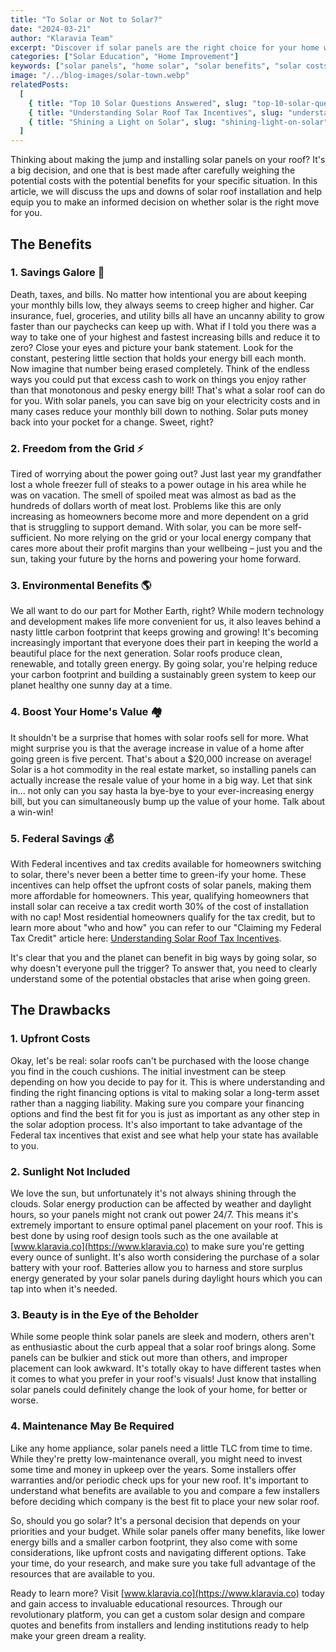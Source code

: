 ```yaml
---
title: "To Solar or Not to Solar?"
date: "2024-03-21"
author: "Klaravia Team"
excerpt: "Discover if solar panels are the right choice for your home with this comprehensive guide to the benefits and drawbacks of solar installation."
categories: ["Solar Education", "Home Improvement"]
keywords: ["solar panels", "home solar", "solar benefits", "solar costs", "renewable energy", "home value"]
image: "/../blog-images/solar-town.webp"
relatedPosts:
  [
    { title: "Top 10 Solar Questions Answered", slug: "top-10-solar-questions-answered", excerpt: "Better understanding solar", image: "/../blog-images/question-in-a-bottle.jpg" },
    { title: "Understanding Solar Roof Tax Incentives", slug: "understanding-solar-roof-tax-incentives", excerpt: "Solar tax incentives", image: "/../blog-images/solar-calc.jpg" },
    { title: "Shining a Light on Solar", slug: "shining-light-on-solar", excerpt: "How Klaravia is Fighting for Homeowners", image: "/../blog-images/door-salesman.webp" },
  ]
---
```


Thinking about making the jump and installing solar panels on your roof? It's a big decision, and one that is best made after carefully weighing the potential costs with the potential benefits for your specific situation. In this article, we will discuss the ups and downs of solar roof installation and help equip you to make an informed decision on whether solar is the right move for you.

## The Benefits

### 1. Savings Galore 🤑

Death, taxes, and bills. No matter how intentional you are about keeping your monthly bills low, they always seems to creep higher and higher. Car insurance, fuel, groceries, and utility bills all have an uncanny ability to grow faster than our paychecks can keep up with. What if I told you there was a way to take one of your highest and fastest increasing bills and reduce it to zero? Close your eyes and picture your bank statement. Look for the constant, pestering little section that holds your energy bill each month. Now imagine that number being erased completely. Think of the endless ways you could put that excess cash to work on things you enjoy rather than that monotonous and pesky energy bill! That's what a solar roof can do for you. With solar panels, you can save big on your electricity costs and in many cases reduce your monthly bill down to nothing. Solar puts money back into your pocket for a change. Sweet, right?

### 2. Freedom from the Grid ⚡

Tired of worrying about the power going out? Just last year my grandfather lost a whole freezer full of steaks to a power outage in his area while he was on vacation. The smell of spoiled meat was almost as bad as the hundreds of dollars worth of meat lost. Problems like this are only increasing as homeowners become more and more dependent on a grid that is struggling to support demand. With solar, you can be more self-sufficient. No more relying on the grid or your local energy company that cares more about their profit margins than your wellbeing – just you and the sun, taking your future by the horns and powering your home forward.

### 3. Environmental Benefits 🌎

We all want to do our part for Mother Earth, right? While modern technology and development makes life more convenient for us, it also leaves behind a nasty little carbon footprint that keeps growing and growing! It's becoming increasingly important that everyone does their part in keeping the world a beautiful place for the next generation. Solar roofs produce clean, renewable, and totally green energy. By going solar, you're helping reduce your carbon footprint and building a sustainably green system to keep our planet healthy one sunny day at a time.

### 4. Boost Your Home's Value 🏘️

It shouldn't be a surprise that homes with solar roofs sell for more. What might surprise you is that the average increase in value of a home after going green is five percent. That's about a $20,000 increase on average! Solar is a hot commodity in the real estate market, so installing panels can actually increase the resale value of your home in a big way. Let that sink in… not only can you say hasta la bye-bye to your ever-increasing energy bill, but you can simultaneously bump up the value of your home. Talk about a win-win!

### 5. Federal Savings 💰

With Federal incentives and tax credits available for homeowners switching to solar, there's never been a better time to green-ify your home. These incentives can help offset the upfront costs of solar panels, making them more affordable for homeowners. This year, qualifying homeowners that install solar can receive a tax credit worth 30% of the cost of installation with no cap! Most residential homeowners qualify for the tax credit, but to learn more about "who and how" you can refer to our "Claiming my Federal Tax Credit" article here: [Understanding Solar Roof Tax Incentives](/blogs/understanding-solar-roof-tax-incentives).

It's clear that you and the planet can benefit in big ways by going solar, so why doesn't everyone pull the trigger? To answer that, you need to clearly understand some of the potential obstacles that arise when going green.

## The Drawbacks

### 1. Upfront Costs

Okay, let's be real: solar roofs can't be purchased with the loose change you find in the couch cushions. The initial investment can be steep depending on how you decide to pay for it. This is where understanding and finding the right financing options is vital to making solar a long-term asset rather than a nagging liability. Making sure you compare your financing options and find the best fit for you is just as important as any other step in the solar adoption process. It's also important to take advantage of the Federal tax incentives that exist and see what help your state has available to you.

### 2. Sunlight Not Included

We love the sun, but unfortunately it's not always shining through the clouds. Solar energy production can be affected by weather and daylight hours, so your panels might not crank out power 24/7. This means it's extremely important to ensure optimal panel placement on your roof. This is best done by using roof design tools such as the one available at [www.klaravia.co](https://www.klaravia.co) to make sure you're getting every ounce of sunlight. It's also worth considering the purchase of a solar battery with your roof. Batteries allow you to harness and store surplus energy generated by your solar panels during daylight hours which you can tap into when it's needed.

### 3. Beauty is in the Eye of the Beholder

While some people think solar panels are sleek and modern, others aren't as enthusiastic about the curb appeal that a solar roof brings along. Some panels can be bulkier and stick out more than others, and improper placement can look awkward. It's totally okay to have different tastes when it comes to what you prefer in your roof's visuals! Just know that installing solar panels could definitely change the look of your home, for better or worse.

### 4. Maintenance May Be Required

Like any home appliance, solar panels need a little TLC from time to time. While they're pretty low-maintenance overall, you might need to invest some time and money in upkeep over the years. Some installers offer warranties and/or periodic check ups for your new roof. It's important to understand what benefits are available to you and compare a few installers before deciding which company is the best fit to place your new solar roof.

So, should you go solar? It's a personal decision that depends on your priorities and your budget. While solar panels offer many benefits, like lower energy bills and a smaller carbon footprint, they also come with some considerations, like upfront costs and navigating different options. Take your time, do your research, and make sure you take full advantage of the resources that are available to you.

Ready to learn more? Visit [www.klaravia.co](https://www.klaravia.co) today and gain access to invaluable educational resources. Through our revolutionary platform, you can get a custom solar design and compare quotes and benefits from installers and lending institutions ready to help make your green dream a reality.

<RelatedPostsWrapper />
